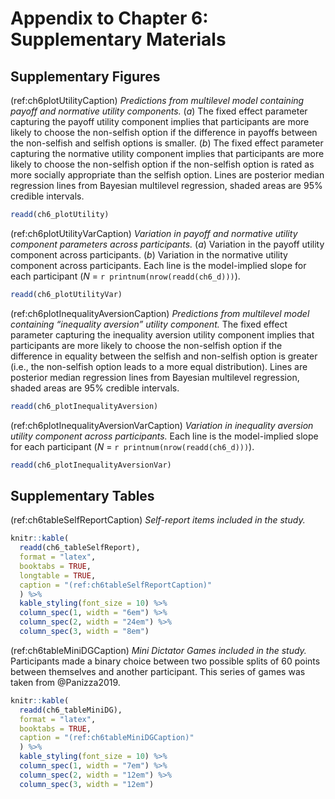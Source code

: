 # Appendix to Chapter 6: Supplementary Materials

## Supplementary Figures

(ref:ch6plotUtilityCaption) _Predictions from multilevel model containing payoff and normative utility components._ (_a_) The fixed effect parameter capturing the payoff utility component implies that participants are more likely to choose the non-selfish option if the difference in payoffs between the non-selfish and selfish options is smaller. (_b_) The fixed effect parameter capturing the normative utility component implies that participants are more likely to choose the non-selfish option if the non-selfish option is rated as more socially appropriate than the selfish option. Lines are posterior median regression lines from Bayesian multilevel regression, shaded areas are 95% credible intervals.

```r
readd(ch6_plotUtility)
```

\newpage

\FloatBarrier

(ref:ch6plotUtilityVarCaption) _Variation in payoff and normative utility component parameters across participants._ (_a_) Variation in the payoff utility component across participants. (_b_) Variation in the normative utility component across participants. Each line is the model-implied slope for each participant (_N_ = `r printnum(nrow(readd(ch6_d)))`).

```r
readd(ch6_plotUtilityVar)
```

\newpage

\FloatBarrier

(ref:ch6plotInequalityAversionCaption) _Predictions from multilevel model containing "inequality aversion" utility component._ The fixed effect parameter capturing the inequality aversion utility component implies that participants are more likely to choose the non-selfish option if the difference in equality between the selfish and non-selfish option is greater (i.e., the non-selfish option leads to a more equal distribution). Lines are posterior median regression lines from Bayesian multilevel regression, shaded areas are 95% credible intervals.

```r
readd(ch6_plotInequalityAversion)
```

\newpage

\FloatBarrier

(ref:ch6plotInequalityAversionVarCaption) _Variation in inequality aversion utility component across participants._ Each line is the model-implied slope for each participant (_N_ = `r printnum(nrow(readd(ch6_d)))`).

```r
readd(ch6_plotInequalityAversionVar)
```

\newpage

\FloatBarrier

## Supplementary Tables

(ref:ch6tableSelfReportCaption) _Self-report items included in the study._

```r
knitr::kable(
  readd(ch6_tableSelfReport),
  format = "latex",
  booktabs = TRUE,
  longtable = TRUE,
  caption = "(ref:ch6tableSelfReportCaption)"
  ) %>%
  kable_styling(font_size = 10) %>%
  column_spec(1, width = "6em") %>%
  column_spec(2, width = "24em") %>%
  column_spec(3, width = "8em")
```

\newpage

\FloatBarrier

(ref:ch6tableMiniDGCaption) _Mini Dictator Games included in the study._ Participants made a binary choice between two possible splits of 60 points between themselves and another participant. This series of games was taken from @Panizza2019.

```r
knitr::kable(
  readd(ch6_tableMiniDG), 
  format = "latex",
  booktabs = TRUE,
  caption = "(ref:ch6tableMiniDGCaption)"
  ) %>%
  kable_styling(font_size = 10) %>%
  column_spec(1, width = "7em") %>%
  column_spec(2, width = "12em") %>%
  column_spec(3, width = "12em")
```
